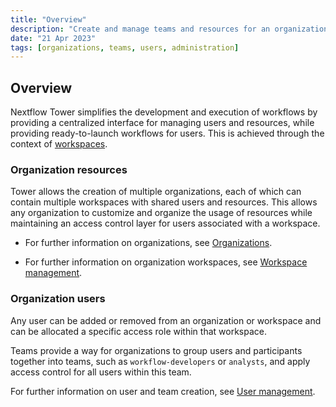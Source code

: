 ```yaml
---
title: "Overview"
description: "Create and manage teams and resources for an organization in Tower."
date: "21 Apr 2023"
tags: [organizations, teams, users, administration]
---
```


## Overview

Nextflow Tower simplifies the development and execution of workflows by providing a centralized interface for managing users and resources, while providing ready-to-launch workflows for users. This is achieved through the context of [workspaces](../getting-started/workspace.mdx).

### Organization resources

Tower allows the creation of multiple organizations, each of which can contain multiple workspaces with shared users and resources. This allows any organization to customize and organize the usage of resources while maintaining an access control layer for users associated with a workspace.

- For further information on organizations, see [Organizations](./organizations.mdx).

- For further information on organization workspaces, see [Workspace management](./workspace-management.mdx).

### Organization users

Any user can be added or removed from an organization or workspace and can be allocated a specific access role within that workspace.

Teams provide a way for organizations to group users and participants together into teams, such as `workflow-developers` or `analysts`, and apply access control for all users within this team.

For further information on user and team creation, see [User management](./organizations.mdx#Members).
